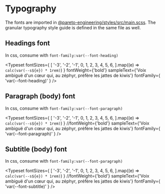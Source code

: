 
<Meta title="StyleGuide/Typography" />

# Typography

The fonts are imported in [@pareto-engineering/styles/src/main.scss](https://github.com/HelloPareto/styles/blob/main/src/main.scss). The granular typography style guide is defined in the same file as well.

## Headings font

In css, consume with `font-family:var(--font-heading)`

<Typeset
  fontSizes={
    [
      '-3',
      '-2',
      '-1',
      0,
      1,
      2,
      3,
      4,
      5,
      6,
    ].map((e) => `calc(var(--s${e}) * 1rem)`)
  }
  fontWeight={'bold'}
  sampleText={'Voix ambiguë d\'un cœur qui, au zéphyr, préfère les jattes de kiwis'}
  fontFamily={ 'var(--font-heading)' }
/>

## Paragraph (body) font

In css, consume with `font-family:var(--font-paragraph)`

<Typeset
  fontSizes={
    [
      '-3',
      '-2',
      '-1',
      0,
      1,
      2,
      3,
      4,
      5,
      6,
    ].map((e) => `calc(var(--s${e}) * 1rem)`)
  }
  //fontWeight={'bold'}
  sampleText={'Voix ambiguë d\'un cœur qui, au zéphyr, préfère les jattes de kiwis'}
  fontFamily={ 'var(--font-paragraph)' }
/>

## Subtitle (body) font

In css, consume with `font-family:var(--font-paragraph)`

<Typeset
  fontSizes={
    [
      '-3',
      '-2',
      '-1',
      0,
      1,
      2,
      3,
      4,
      5,
      6,
    ].map((e) => `calc(var(--s${e}) * 1rem)`)
  }
  //fontWeight={'bold'}
  sampleText={'Voix ambiguë d\'un cœur qui, au zéphyr, préfère les jattes de kiwis'}
  fontFamily={ 'var(--font-subtitle)' }
/>

